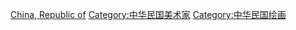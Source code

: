 [[Category:各國畫家|China, Republic of]]
[[Category:中华民国美术家|Category:中华民国美术家]]
[[Category:中华民国绘画|Category:中华民国绘画]]